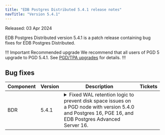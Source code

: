 ```yaml
---
title: "EDB Postgres Distributed 5.4.1 release notes"
navTitle: "Version 5.4.1"
---
```


Released: 03 Apr 2024

EDB Postgres Distributed version 5.4.1 is a patch release containing bug fixes for EDB Postgres Distributed.

!!! Important Recommended upgrade
We recommend that all users of PGD 5 upgrade to PGD 5.4.1. See [PGD/TPA upgrades](../upgrades/tpa_overview) for details.
!!!


## Bug fixes

| Component | Version | Description                                                                                                                                                                                                                                                                                                                                                                                                                   | Tickets |
|-----------|---------|-------------------------------------------------------------------------------------------------------------------------------------------------------------------------------------------------------------------------------------------------------------------------------------------------------------------------------------------------------------------------------------------------------------------------------|-----------|
| BDR       | 5.4.1   | <details><summary>Fixed WAL retention logic to prevent disk space issues on a PGD node with version 5.4.0 and Postgres 16, PGE 16, and EDB Postgres Advanced Server 16.</summary><hr/>A fix was implemented to ensure proper cleanup of write-ahead logs (WAL) even after reaching a size of 4 GB on a node. A change in version 5.4.0 resulted in WAL being retained indefinitely after reaching this threshold. This issue is specific to PGD 5.4.0 in conjunction with Postgres 16, PGE 16, and EDB Postgres Advanced Server 16. </details>|           |



